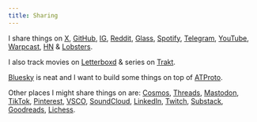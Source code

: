```yaml
---
title: Sharing
---
```


I share things on [X](https://x.com/nikitavoloboev), [GitHub](https://github.com/nikitavoloboev), [IG](https://instagram.com/nikitavoloboev), [Reddit](https://reddit.com/user/nikivi), [Glass](https://glass.photo/nikiv), [Spotify](https://open.spotify.com/user/nikitavoloboev), [Telegram](https://t.me/nikivi_channel), [YouTube](https://youtube.com/@nikitavoloboev), [Warpcast](https://warpcast.com/nikiv), [HN](https://news.ycombinator.com/user?id=nikivi) & [Lobsters](https://lobste.rs/~nikivi).

I also track movies on [Letterboxd](https://letterboxd.com/nikivi) & series on [Trakt](https://trakt.tv/users/nikiv).

[Bluesky](https://bsky.app/profile/nikiv.dev) is neat and I want to build some things on top of [ATProto](https://atproto.com).

Other places I might share things on are: [Cosmos](https://cosmos.so/nikiv), [Threads](https://threads.net/@nikitavoloboev), [Mastodon](https://merveilles.town/@nikivi), [TikTok](https://tiktok.com/@nikitavoloboev), [Pinterest](https://pinterest.com/nikitavoloboev), [VSCO](https://vsco.co/nikitavoloboev/gallery), [SoundCloud](https://soundcloud.com/nikitavoloboev), [LinkedIn](https://linkedin.com/in/nikitavoloboev), [Twitch](https://twitch.tv/nikitavoloboev), [Substack](https://substack.com/@nikivi), [Goodreads](https://goodreads.com/nikitavoloboev), [Lichess](https://lichess.org/@/nikivi).
